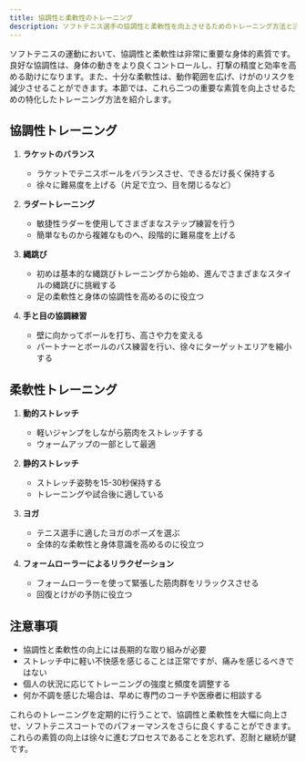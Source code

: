 ```yaml
---
title: 協調性と柔軟性のトレーニング
description: ソフトテニス選手の協調性と柔軟性を向上させるためのトレーニング方法と注意点
---
```


ソフトテニスの運動において、協調性と柔軟性は非常に重要な身体的素質です。良好な協調性は、身体の動きをより良くコントロールし、打撃の精度と効率を高める助けになります。また、十分な柔軟性は、動作範囲を広げ、けがのリスクを減少させることができます。本節では、これら二つの重要な素質を向上させるための特化したトレーニング方法を紹介します。

## 協調性トレーニング

1. **ラケットのバランス**
   - ラケットでテニスボールをバランスさせ、できるだけ長く保持する
   - 徐々に難易度を上げる（片足で立つ、目を閉じるなど）

2. **ラダートレーニング**
   - 敏捷性ラダーを使用してさまざまなステップ練習を行う
   - 簡単なものから複雑なものへ、段階的に難易度を上げる

3. **縄跳び**
   - 初めは基本的な縄跳びトレーニングから始め、進んでさまざまなスタイルの縄跳びに挑戦する
   - 足の柔軟性と身体の協調性を高めるのに役立つ

4. **手と目の協調練習**
   - 壁に向かってボールを打ち、高さや力を変える
   - パートナーとボールのパス練習を行い、徐々にターゲットエリアを縮小する

## 柔軟性トレーニング

1. **動的ストレッチ**
   - 軽いジャンプをしながら筋肉をストレッチする
   - ウォームアップの一部として最適

2. **静的ストレッチ**
   - ストレッチ姿勢を15-30秒保持する
   - トレーニングや試合後に適している

3. **ヨガ**
   - テニス選手に適したヨガのポーズを選ぶ
   - 全体的な柔軟性と身体意識を高めるのに役立つ

4. **フォームローラーによるリラクゼーション**
   - フォームローラーを使って緊張した筋肉群をリラックスさせる
   - 回復とけがの予防に役立つ

## 注意事項

- 協調性と柔軟性の向上には長期的な取り組みが必要
- ストレッチ中に軽い不快感を感じることは正常ですが、痛みを感じるべきではない
- 個人の状況に応じてトレーニングの強度と頻度を調整する
- 何か不調を感じた場合は、早めに専門のコーチや医療者に相談する

これらのトレーニングを定期的に行うことで、協調性と柔軟性を大幅に向上させ、ソフトテニスコートでのパフォーマンスをさらに良くすることができます。これらの素質の向上は徐々に進むプロセスであることを忘れず、忍耐と継続が鍵です。